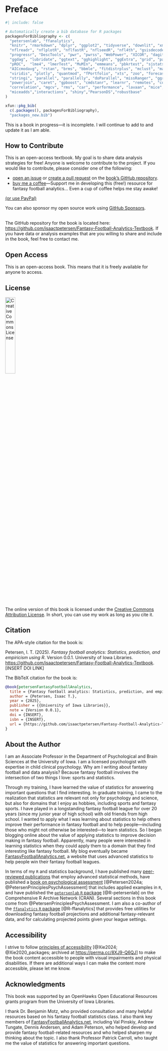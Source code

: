 # Preface {#sec-preface .unnumbered .unlisted}

```r
#| include: false

# Automatically create a bib database for R packages
packagesForBibliography <- c(
  "petersenlab", "ffanalytics",
  "knitr", "rmarkdown", "dplyr", "ggplot2", "tidyverse", "downlit", "xml2",
  "nflreadr", "nflplotR", "nflfastR", "nflseedR", "nfl4th", "gsisdecoder", 
  "progressr", "DescTools", "pwr", "pwrss", "WebPower", "XICOR", "dagitty", 
  "ggdag", "lubridate", "ggtext", "gghighlight", "ggExtra", "grid", "patchwork", 
  "pROC",  "lme4", "lmerTest", "MuMIn", "emmeans", "pbkrtest", "sjstats", 
  "AICcmodavg", "rstan", "brms", "bbmle", "fitdistrplus", "mclust", "magrittr", 
  "viridis", "plotly", "quantmod", "fPortfolio", "xts", "zoo", "forecast", #"webshot2", 
  "stringi", "parallel", "parallelly", "doParallel", "missRanger", "ggridges", 
  "powerjoin", "caret", "gpboost", "cmdstanr", "learnr", "remotes", "corrplot", 
  "correlation", "mgcv", "rms", "car", "performance", "lavaan", "mice", 
  "miceadds","interactions", "shiny","PearsonDS","robustbase"
)

xfun::pkg_bib(
  c(.packages(), packagesForBibliography),
  "packages_new.bib")
```

This is a book in progress—it is incomplete.
I will continue to add to and update it as I am able.

## How to Contribute {#sec-contribute}

This is an open-access textbook.
My goal is to share data analysis strategies for free!
Anyone is welcome to contribute to the project.
If you would like to contribute, please consider one of the following:

  - [open an issue](https://github.com/isaactpetersen/Fantasy-Football-Analytics-Textbook/issues) or [create a pull request](https://github.com/isaactpetersen/Fantasy-Football-Analytics-Textbook/pulls) on the [book's GitHub repository](https://github.com/isaactpetersen/Fantasy-Football-Analytics-Textbook).\index{GitHub}
  - [buy me a coffee](https://www.buymeacoffee.com/isaactpetersen)—Support me in developing this (free!) resource for fantasy football analytics... Even a cup of coffee helps me stay awake!

```{=html}
<script type="text/javascript" src="https://cdnjs.buymeacoffee.com/1.0.0/button.prod.min.js" data-name="bmc-button" data-slug="isaactpetersen" data-color="#FFDD00" data-emoji=""  data-font="Lato" data-text="Buy me a coffee" data-outline-color="#000000" data-font-color="#000000" data-coffee-color="#ffffff" ></script>

<a href="https://www.paypal.com/donate/?business=Q4FMMAMFQYTX8&no_recurring=0&item_name=Support+me+in+developing+this+resource+for+fantasy+football+analytics...+Even+a+cup+of+coffee+%28%244.99%29+helps+me+stay+awake%21&currency_code=USD">(or use PayPal)</a>

<p>

You can also sponsor my open source work using <a href="https://github.com/sponsors/isaactpetersen">GitHub Sponsors</a>.

<br>
<br>
```

The GitHub repository for the book is located here:\index{GitHub} <https://github.com/isaactpetersen/Fantasy-Football-Analytics-Textbook>.
If you have data or analysis examples that are you willing to share and include in the book, feel free to contact me.

## Open Access {#sec-openAccess}

This is an open-access book.
This means that it is freely available for anyone to access.

## License {#sec-license}

![Creative Commons License](images/CC-BY.png){width=25% fig-align="left"}\

The online version of this book is licensed under the [Creative Commons Attribution License](https://creativecommons.org/licenses/by/4.0/).
In short, you can use my work as long as you cite it.

## Citation {#sec-citation}

The APA-style citation for the book is:

Petersen, I. T. (2025). *Fantasy football analytics: Statistics, prediction, and empiricism using R*. Version 0.0.1. University of Iowa Libraries. <https://github.com/isaactpetersen/Fantasy-Football-Analytics-Textbook>. [INSERT DOI LINK]

<!--
[![DOI](images/zenodo_doiBadge.png)](https://doi.org/10.5281/zenodo.6466589)\
-->

The BibTeX citation for the book is:

```bibtex
@book{petersenFantasyFootballAnalytics,
  title = {Fantasy football analytics: Statistics, prediction, and empiricism using {R}},
  author = {Petersen, Isaac T.},
  year = {2025},
  publisher = {{University of Iowa Libraries}},
  note = {Version 0.0.1},
  doi = {INSERT},
  isbn = {INSERT},
  url = {https://github.com/isaactpetersen/Fantasy-Football-Analytics-Textbook}
}
```

## About the Author {#sec-author}

I am an Associate Professor in the Department of Psychological and Brain Sciences at the University of Iowa.
I am a licensed psychologist with expertise in child clinical psychology.
Why am I writing about fantasy football and data analysis?
Because fantasy football involves the intersection of two things I love: sports and statistics.

Through my training, I have learned the value of statistics for answering important questions that I find interesting.
In graduate training, I came to the realization that statistics are relevant not only for psychology and science, but also for domains that I enjoy as hobbies, including sports and fantasy sports.
I have played in a longstanding fantasy football league for over 20 years (since my junior year of high school) with old friends from high school.
I wanted to apply what I was learning about statistics to help others improve their performance in fantasy football and to help people—including those who might not otherwise be interested—to learn statistics.
So I began blogging online about the value of applying statistics to improve decision making in fantasy football.
Apparently, many people were interested in learning statistics when they could apply them to a domain that they find interesting like fantasy football.
My blog eventually became [FantasyFootballAnalytics.net](http://fantasyfootballanalytics.net), a website that uses advanced statistics to help people win their fantasy football leagues.

In terms of my `R` and statistics background, I have published many [peer-reviewed publications](https://developmental-psychopathology.lab.uiowa.edu/publications) that employ advanced statistical methods, have published a [book on psychological assessment](https://www.routledge.com/9781032413068) [@Petersen2024a; @PetersenPrinciplesPsychAssessment] that includes applied examples in `R`, and have published the [`petersenlab` `R` package](https://cran.r-project.org/web/packages/petersenlab/index.html) [@R-petersenlab] on the Comprehensive R Archive Network (CRAN).
Several sections in this book come from @PetersenPrinciplesPsychAssessment.
I am also a co-author of the [`ffanalytics` `R` package](https://github.com/FantasyFootballAnalytics/ffanalytics) [@R-ffanalytics] that provides free utilities for downloading fantasy football projections and additional fantasy-relevant data, and for calculating projected points given your league settings.

## Accessibility {#sec-accessibility}

I strive to follow [principles of accessibility](https://bookdown.org/yihui/rmarkdown-cookbook/html-accessibility.html) [@Xie2024; @Xie2020_packages; archived at <https://perma.cc/8XJ9-Q6QJ>] to make the book content accessible to people with visual impairments and physical disabilities.
If there are additional ways I can make the content more accessible, please let me know.

## Acknowledgments {#sec-acknowledgments}

This book was supported by an OpenHawks Open Educational Resources grants program from the University of Iowa Libraries.

I thank Dr. Benjamin Motz, who provided consultation and many helpful resources based on his fantasy football statistics class.
I also thank key members of [FantasyFootballAnalytics.net](http://fantasyfootballanalytics.net), including Val Pinskiy, Andrew Tungate, Dennis Andersen, and Adam Peterson, who helped develop and provide fantasy football-related resources and who helped sharpen my thinking about the topic.
I also thank Professor Patrick Carroll, who taught me the value of statistics for answering important questions.

\mainmatter
